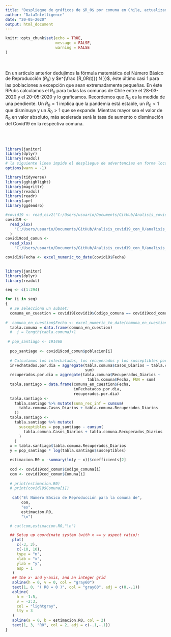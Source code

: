 ```yaml
---
title: "Despliegue de gráficos de $R_0$ por comuna en Chile, actualizado desde el inicio de la pandemia de Covid19 hasta el 20 de Mayo del 2020."
author: "DataIntelligence"
date: "20-05-2020"
output: html_document
---
```


```r
knitr::opts_chunk$set(echo = TRUE,
                      message = FALSE,
                      warning = FALSE
)
```
</br>
</br>
En un artículo anterior dedujimos la fórmula matemática del Número Básico de Reproducción ($R_0$) y $e^{\frac {R_0R(t)}{ N }}$, éste último casi 1 para las poblaciones a excepción que sean extremadamente pequeñas. En éste RPubs calculamos el $R_0$ para todas las comunas de Chile entre el 28-03-2020 y el 20-05-2020 y lo graficamos. Recordemos que $R_0$ es la medida de una pendiente. Un $R_0 = 1$ implica que la pandemia está estable, un $R_0 < 1$ que disminuye y un $R_0 > 1$ que se expande. Mientras mayor sea el valor de  $R_0$ en valor absoluto, más acelerada será la tasa de aumento o disminución del Covid19 en la respectiva comuna.
</br>
</br>
</br>
</br>
```r
library(janitor)
library(dplyr)
library(readxl)
# la siguiente linea impide el despliegue de advertencias en forma local:
options(warn = -1)

library(tidyverse)
library(gghighlight)
library(magrittr)
library(readxl)
library(readr)
library(ape)
library(ggdendro)

#covid19 <- read_csv2("C:/Users/usuario/Documents/GitHub/Analisis_covid19_con_R/analisis_11_mayo/covid19.csv")
covid19 <-
  read_xlsx(
    "C:/Users/usuario/Documents/GitHub/Analisis_covid19_con_R/analisis_20_mayo_SIR/data_20_mayo.xlsx"
  )
covid19cod_comun <-
  read_xlsx(
    "C:/Users/usuario/Documents/GitHub/Analisis_covid19_con_R/analisis_20_mayo_SIR/data_20_mayo_sec.xlsx")

covid19$Fecha <- excel_numeric_to_date(covid19$Fecha)  
    
```



```r

library(janitor)
library(dplyr)
library(readxl)

seq <- c(1:294)

for (i in seq)
{
  # Se selecciona un subset:
  comuna_en_cuestion = covid19[covid19$Codigo_comuna == covid19cod_comun$Codigo_comuna[i], ]
  
#  comuna_en_cuestion$Fecha <- excel_numeric_to_date(comuna_en_cuestion$Fecha)
  tabla.comuna = data.frame(comuna_en_cuestion)
  #  j = length(tabla.comuna)+1
  
 # pop_santiago <- 191468
  
  pop_santiago <- covid19cod_comun$poblacion[i]
  
  # Calculamos los infechatados, los recuperados y los susceptibles por dias:
  inFechatados.por.dia = aggregate(tabla.comuna$Casos_Diarios ~ tabla.comuna$Fecha, FUN =
                                   sum)
  recuperados.por.dia = aggregate(tabla.comuna$Recuperados_Diarios ~
                                    tabla.comuna$Fecha, FUN = sum)
  tabla.santiago = data.frame(comuna_en_cuestion$Fecha,
                              inFechatados.por.dia,
                              recuperados.por.dia)
  tabla.santiago <-
    tabla.santiago %>% mutate(suma_rec_inf = cumsum(
      tabla.comuna.Casos_Diarios + tabla.comuna.Recuperados_Diarios
    ))
  tabla.santiago <-
    tabla.santiago %>% mutate(
      susceptibles = pop_santiago - cumsum(
        tabla.comuna.Casos_Diarios + tabla.comuna.Recuperados_Diarios
      )
    )
  x = tabla.santiago$tabla.comuna.Recuperados_Diarios
  y = pop_santiago * log(tabla.santiago$susceptibles)

  estimacion.R0 = -summary(lm(y ~ x))$coefficients[2]
  
  cod <- covid19cod_comun$Codigo_comuna[i]
  com <- covid19cod_comun$Comuna[i]
  
  # print(estimacion.R0)
  # print(covid19$Comuna[i])
  
   cat("El Número Básico de Reproducción para la comuna de",
       com,
       "es",
       estimacion.R0,
       "\n")

  # cat(com,estimacion.R0,"\n")

  ## Setup up coordinate system (with x == y aspect ratio):
   plot(
     c(-3, 3),
     c(-10, 10),
     type = "n",
     xlab = "x",
     ylab = "y",
     asp = 1
   )
   ## the x- and y-axis, and an integer grid
   abline(h = 0, v = 0, col = "gray60")
   text(1, 0, "( R0 = 0 )", col = "gray60", adj = c(0,-.1))
   abline(
     h = -1:5,
     v = -2:3,
     col = "lightgray",
     lty = 3
   )
   abline(a = 0, b = estimacion.R0, col = 2)
   text(1, 3, "R0", col = 2, adj = c(-.1,-.1))
}


```



